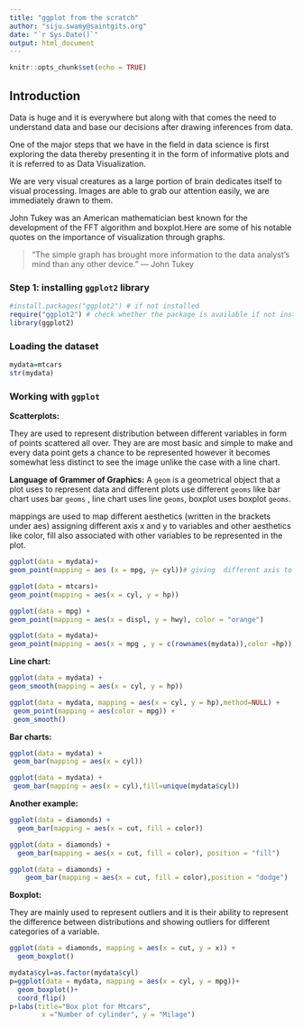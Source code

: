 ---
title: "ggplot from the scratch"
author: "siju.swamy@saintgits.org"
date: "`r Sys.Date()`"
output: html_document
---

```{r setup, include=FALSE}
knitr::opts_chunk$set(echo = TRUE)
```

## Introduction

Data is huge and it is everywhere but along with that comes the need to understand data and base our decisions after drawing inferences from data.

One of the major steps that we have in the field in data science is first exploring the data thereby presenting it in the form of informative plots and it is referred to as Data Visualization.

We are very visual creatures as a large portion of brain dedicates itself to visual processing. Images are able to grab our attention easily, we are immediately drawn to them. 

John Tukey was an American mathematician best known for the development of the FFT algorithm and boxplot.Here are some of his notable quotes on the importance of visualization through graphs.

>“The simple graph has brought more information to the data analyst’s mind than any other device.” — John Tukey


### Step 1: installing `ggplot2` library

```{r}
#install.packages("ggplot2") # if not installed
require("ggplot2") # check whether the package is available if not install
library(ggplot2)
```

### Loading the dataset


```{r}
mydata=mtcars
str(mydata)
```

### Working with `ggplot`


**Scatterplots:**

They are used to represent distribution between different variables in form of points scattered all over. They are are most basic and simple to make and every data point gets a chance to be represented however it becomes somewhat less distinct to see the image unlike the case with a line chart.

**Language of Grammer of Graphics:** A `geom` is a geometrical object that a plot uses to represent data and different plots use different `geoms` like bar chart uses bar `geoms` , line chart uses line `geoms`, boxplot uses boxplot `geoms`.

mappings are used to map different aesthetics (written in the brackets under aes) assigning different axis x and y to variables and other aesthetics like color, fill also associated with other variables to be represented in the plot.


```{r}
ggplot(data = mydata)+
geom_point(mapping = aes (x = mpg, y= cyl))# giving  different axis to different variables 
```


```{r}
ggplot(data = mtcars)+
geom_point(mapping = aes(x = cyl, y = hp))
```

```{r}
ggplot(data = mpg) + 
geom_point(mapping = aes(x = displ, y = hwy), color = "orange")
```

```{r}
ggplot(data = mydata)+
geom_point(mapping = aes(x = mpg , y = c(rownames(mydata)),color =hp))
```

**Line chart:**

```{r}
ggplot(data = mydata) + 
geom_smooth(mapping = aes(x = cyl, y = hp))
```


```{r}
ggplot(data = mydata, mapping = aes(x = cyl, y = hp),method=NULL) + 
 geom_point(mapping = aes(color = mpg)) + 
 geom_smooth()
```

**Bar charts:**

```{r}
ggplot(data = mydata) + 
 geom_bar(mapping = aes(x = cyl))
```

```{r}
ggplot(data = mydata) + 
 geom_bar(mapping = aes(x = cyl),fill=unique(mydata$cyl))
```
**Another example:**

```{r}
ggplot(data = diamonds) + 
  geom_bar(mapping = aes(x = cut, fill = color))
```

```{r}
ggplot(data = diamonds) + 
  geom_bar(mapping = aes(x = cut, fill = color), position = "fill")
```

```{r}
ggplot(data = diamonds) + 
    geom_bar(mapping = aes(x = cut, fill = color),position = "dodge")
```
**Boxplot:**

They are mainly used to represent outliers and it is their ability to represent the difference between distributions and showing outliers for different categories of a variable.

```{r}
ggplot(data = diamonds, mapping = aes(x = cut, y = x)) + 
  geom_boxplot()
```
```{r}
mydata$cyl=as.factor(mydata$cyl)
p=ggplot(data = mydata, mapping = aes(x = cyl, y = mpg))+
  geom_boxplot()+
  coord_flip()
p+labs(title="Box plot for Mtcars",
        x ="Number of cylinder", y = "Milage")
```

